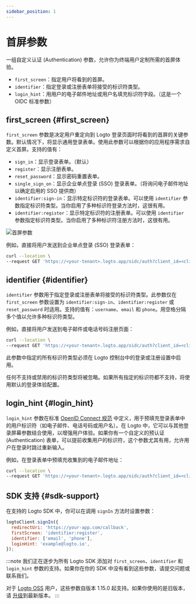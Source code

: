 ```yaml
---
sidebar_position: 1
---
```


# 首屏参数

一组自定义认证 (Authentication) 参数，允许你为终端用户定制所需的首屏体验。

- `first_screen`：指定用户将看到的首屏。
- `identifier`：指定登录或注册表单将接受的标识符类型。
- `login_hint`：用用户的电子邮件地址或用户名填充标识符字段。（这是一个 OIDC 标准参数）

## first_screen \{#first_screen}

`first_screen` 参数是决定用户重定向到 Logto 登录页面时将看到的首屏的关键参数。默认情况下，将显示通用登录表单。使用此参数可以根据你的应用程序需求自定义首屏。支持的值有：

- `sign_in`：显示登录表单。（默认）
- `register`：显示注册表单。
- `reset_password`：显示密码重置表单。
- `single_sign_on`：显示企业单点登录 (SSO) 登录表单。（将询问电子邮件地址以确定启用的 SSO 提供商）
- `identifier:sign-in`：显示特定标识符的登录表单。可以使用 `identifier` 参数指定标识符类型。当你启用了多种标识符登录方法时，这很有用。
- `identifier:register`：显示特定标识符的注册表单。可以使用 `identifier` 参数指定标识符类型。当你启用了多种标识符注册方法时，这很有用。

![首屏参数](./assets/first-screen-parameter.png)

例如，直接将用户发送到企业单点登录 (SSO) 登录表单：

```sh
curl --location \
--request GET 'https://<your-tenant>.logto.app/oidc/auth?client_id=<client_id>&...&first_screen=single_sign_on'
```

## identifier \{#identifier}

`identifier` 参数用于指定登录或注册表单将接受的标识符类型。此参数仅在 `first_screen` 参数设置为 `identifier:sign-in`、`identifier:register` 或 `reset_password` 时适用。支持的值有：`username`、`email` 和 `phone`。用空格分隔多个值以允许多种标识符类型。

例如，直接将用户发送到电子邮件或电话号码注册页面：

```sh
curl --location \
--request GET 'https://<your-tenant>.logto.app/oidc/auth?client_id=<client_id>&...&first_screen=identifier:register&identifier=email phone'
```

此参数中指定的所有标识符类型必须在 Logto 控制台中的登录或注册设置中启用。

任何不支持或禁用的标识符类型将被忽略。如果所有指定的标识符都不支持，将使用默认的登录体验配置。

## login_hint \{#login_hint}

`login_hint` 参数在标准 [OpenID Connect 规范](https://openid.net/specs/openid-connect-core-1_0.html#AuthorizationEndpoint) 中定义，用于预填充登录表单中的用户标识符（如电子邮件、电话号码或用户名）。在 Logto 中，它可以与其他登录屏幕参数结合使用，以增强用户体验。如果你有一个自定义的预认证 (Authentication) 表单，可以提前收集用户的标识符，这个参数尤其有用，允许用户在登录时跳过重新输入。

例如，在登录表单中预填充收集到的电子邮件地址：

```sh
curl --location \
--request GET 'https://<your-tenant>.logto.app/oidc/auth?client_id=<client_id>&...&first_screen=identifier:sign_in&identifier=email&login_hint=example@logto.io
```

## SDK 支持 \{#sdk-support}

在支持的 Logto SDK 中，你可以在调用 `signIn` 方法时设置参数：

```javascript
logtoClient.signIn({
  redirectUri: 'https://your-app.com/callback',
  firstScreen: 'identifier:register',
  identifier: ['email', 'phone'],
  loginHint: 'example@logto.io',
});
```

:::note
我们正在逐步为所有 Logto SDK 添加对 `first_screen`、`identifier` 和 `login_hint` 参数的支持。如果你在你的 SDK 中没有看到这些参数，请提交问题或联系我们。

对于 [Logto OSS](/logto-oss) 用户，这些参数自版本 1.15.0 起支持。如果你使用的是旧版本，请 [升级](/logto-oss/upgrading-oss-version)到最新版本。
:::
